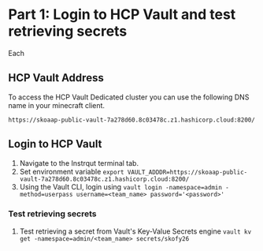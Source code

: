 # Part 1: Login to HCP Vault and test retrieving secrets

Each

## HCP Vault Address

To access the HCP Vault Dedicated cluster you can use the following DNS name in your minecraft client.

```
https://skoaap-public-vault-7a278d60.8c03478c.z1.hashicorp.cloud:8200/
```

## Login to HCP Vault

1. Navigate to the Instrqut terminal tab. 
2. Set environment variable `export VAULT_ADDDR=https://skoaap-public-vault-7a278d60.8c03478c.z1.hashicorp.cloud:8200/`
3. Using the Vault CLI, login using `vault login -namespace=admin -method=userpass username=<team_name> password='<password>'`

### Test retrieving secrets
1. Test retrieving a secret from Vault's Key-Value Secrets engine `vault kv get -namespace=admin/<team_name> secrets/skofy26`